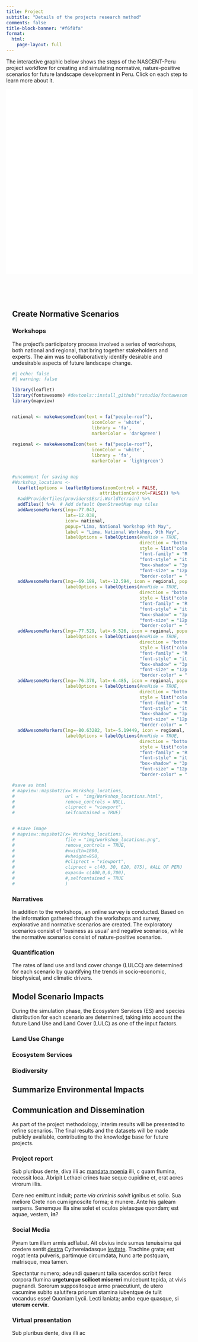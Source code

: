 ```yaml
---
title: Project
subtitle: "Details of the projects research method"
comments: false
title-block-banner: "#f6f8fa"
format:
  html:
    page-layout: full
---
```


The interactive graphic below shows the steps of the NASCENT-Peru project workflow for creating and simulating normative, nature-positive scenarios for future landscape development in Peru. Click on each step to learn more about it.

```{=html}
<style>
  #markmap {
    position: sticky;
    top: 0;
    z-index: 1000;
    height: 500px;
    width: 100%;
    background: white;
  }
  #markmap svg {
    width: 100%;
    height: 100%;
  }
  #markmap img {
    padding-right: 8px;
    vertical-align: middle;
  }
  #content {
    margin-top: 50px; /* Reduced margin */
    padding: 1rem;
  }
  html {
    scroll-behavior: smooth;
  }
  
  /* Use scroll-padding-top on the root element */
  html {
    scroll-padding-top: 520px; /* 500px markmap height + 20px buffer */
  }
  
  /* Alternative approach: create invisible anchor targets */
  #content h2[id],
  #content h3[id] {
    position: relative;
  }
  
  #content h2[id]::before,
  #content h3[id]::before {
    content: "";
    display: block;
    height: 520px;
    margin-top: -520px;
    visibility: hidden;
    pointer-events: none;
  }
  
  /* Customize markmap link hover colors to match text colors */
  #markmap .mm-link:hover {
    stroke: inherit !important;
    opacity: 0.8;
  }
  
  #markmap .mm-node:hover .mm-link {
    stroke: inherit !important;
    opacity: 0.8;
  }
  
  /* Make sure text links in markmap inherit their color on hover and remove underline */
  #markmap a {
    text-decoration: none !important;
  }
  
  #markmap a:hover {
    color: inherit !important;
    opacity: 0.8;
    text-decoration: none !important;
  }
  
  /* Remove underlines from all states */
  #markmap a:link,
  #markmap a:visited,
  #markmap a:active {
    text-decoration: none !important;
  }
</style>
```


```{=html}
<svg id="markmap"></svg>

<script src="https://cdn.jsdelivr.net/npm/d3@7"></script>
<script src="https://cdn.jsdelivr.net/npm/markmap-lib@0.15"></script>
<script src="https://cdn.jsdelivr.net/npm/markmap-view"></script>

<script type="module">
  const ROOT_COLOR = "#166F75";
  const BRANCH_COLORS = ["#42792E", "#6A8D29", "#04735B", "#3A8B95"];

  const markdown = String.raw`
# <img src="https://nascent-peru.github.io/img/NASCENT_logo_horizontal_upscayl.png" alt="Alt Text" width="400" /><span style="font-weight:bold; color:${ROOT_COLOR};"></span>
## <a href="#scenario-creation"><img src="../img/scenario_creation.svg" width="50" alt="" /><span style="font-weight:bold; color:${BRANCH_COLORS[0]};">Create Normative Scenarios</span></a>
- <a href="#workshops"><img src="../img/workshop_icon.png" width="50" alt="" /><span style="font-weight:bold; color:${BRANCH_COLORS[0]};">Workshops</span>
- <a href="#narratives"><img src="../img/narratives_icon.png" width="50" alt="" /><span style="font-weight:bold; color:${BRANCH_COLORS[0]};">Narratives</span>
- <a href="#quantification"><img src="../img/quantification_icon.png" width="50" alt="" /><span style="font-weight:bold; color:${BRANCH_COLORS[0]};">Quantification</span>
## <a href="#scenario-modeling"><img src="../img/modelling_icon.svg" width="50" alt="" /><span style="font-weight:bold; color:${BRANCH_COLORS[1]};">Model scenario impacts</span></a>
- <a href="#lulcc"><img src="../img/lulc_icon.svg" width="50" alt="" /><span style="font-weight:bold; color:${BRANCH_COLORS[1]};"> Land Use Change</span>
- <a href="#es-modelling"><img src="../img/es_icon.svg" width="50" alt="" /><span style="font-weight:bold; color:${BRANCH_COLORS[1]};">Ecosystem Services</span>
- <a href="#biodiversity-modelling"><img src="../img/biodiversity_icon.svg" width="50" alt="" /><span style="font-weight:bold; color:${BRANCH_COLORS[1]};">Biodiversity</span>
## <a href="#economic-analysis"><img src="../img/economic_icon.svg" width="50" alt="" /><span style="font-weight:bold; color:${BRANCH_COLORS[2]};">Summarize Environmental Impacts</span></a>
## <a href="#communication"><img src="../img/communication_icon.svg" width="50" alt="" /><span style="font-weight:bold; color:${BRANCH_COLORS[3]};">Communication and Dissemination</span></a>
`;

  const transformer = new window.markmap.Transformer();
  const { root } = transformer.transform(markdown);

  // Color the root node
  root._subtreeColor = ROOT_COLOR;

  // Assign each top-level branch its own color
  root.children.forEach((child, index) => {
    const branchColor = BRANCH_COLORS[index % BRANCH_COLORS.length];
    const markSubtree = (node) => {
      node._subtreeColor = branchColor;
      if (node.children) node.children.forEach(markSubtree);
    };
    markSubtree(child);
  });

  window.markmap.Markmap.create("#markmap", {
    initialExpandLevel: 2,
    autoFit: true,
    zoom: false,
    pan: false,
    color: node => node._subtreeColor || "#222"
  }, root);
</script>
```

<div id="content">

## Create Normative Scenarios {#scenario-creation}

### Workshops {#workshops}

The project's participatory process involved a series of workshops, both national and regional, that bring together stakeholders and experts. The aim was to collaboratively identify desirable and undesirable aspects of future landscape change.

```r
#| echo: false
#| warning: false

library(leaflet)
library(fontawesome) #devtools::install_github("rstudio/fontawesome")
library(mapview)


national <- makeAwesomeIcon(text = fa("people-roof"),
                              iconColor = 'white',
                              library = 'fa',
                              markerColor = 'darkgreen')
  
regional <- makeAwesomeIcon(text = fa("people-roof"),
                              iconColor = 'white',
                              library = 'fa',
                              markerColor = 'lightgreen')


#uncomment for saving map
#Workshop_locations <- 
  leaflet(options = leafletOptions(zoomControl = FALSE,
                                 attributionControl=FALSE)) %>%
  #addProviderTiles(providers$Esri.WorldTerrain) %>%
  addTiles() %>%  # Add default OpenStreetMap map tiles
  addAwesomeMarkers(lng=-77.043,
                    lat=-12.038,
                    icon= national,
                    popup="Lima, National Workshop 9th May",
                    label = "Lima, National Workshop, 9th May",
                    labelOptions = labelOptions(#noHide = TRUE,
                                                direction = "bottom",
                                                style = list("color" = "black",
                                                "font-family" = "Roboto",
                                                "font-style" = "italic",
                                                "box-shadow" = "3px 3px rgba(0,0,0,0.25)",
                                                "font-size" = "12px",
                                                "border-color" = "rgba(0,0,0,0.5)")))%>%
  addAwesomeMarkers(lng=-69.189, lat=-12.594, icon = regional, popup="Puerto Maldonado, Regional Workshop", label = "Puerto Maldonado Regional Workshop 28th May",
                    labelOptions = labelOptions(#noHide = TRUE,
                                                direction = "bottom",
                                                style = list("color" = "black",
                                                "font-family" = "Roboto",
                                                "font-style" = "italic",
                                                "box-shadow" = "3px 3px rgba(0,0,0,0.25)",
                                                "font-size" = "12px",
                                                "border-color" = "rgba(0,0,0,0.5)")))%>%
  addAwesomeMarkers(lng=-77.529, lat=-9.526, icon = regional, popup="Huaraz, Regional Workshop", label = "Huaraz, Regional Workshop 4th June",
                    labelOptions = labelOptions(#noHide = TRUE,
                                                direction = "bottom",
                                                style = list("color" = "black",
                                                "font-family" = "Roboto",
                                                "font-style" = "italic",
                                                "box-shadow" = "3px 3px rgba(0,0,0,0.25)",
                                                "font-size" = "12px",
                                                "border-color" = "rgba(0,0,0,0.5)")))%>%
  addAwesomeMarkers(lng=-76.370, lat=-6.485, icon = regional, popup="Tarapoto, Regional Workshop", label = "Tarapoto, Regional Workshop 10th June",
                    labelOptions = labelOptions(#noHide = TRUE,
                                                direction = "bottom",
                                                style = list("color" = "black",
                                                "font-family" = "Roboto",
                                                "font-style" = "italic",
                                                "box-shadow" = "3px 3px rgba(0,0,0,0.25)",
                                                "font-size" = "12px",
                                                "border-color" = "rgba(0,0,0,0.5)")))%>%
  addAwesomeMarkers(lng=-80.63282, lat=-5.19449, icon = regional, popup="Piura, Regional Workshop", label="Piura, Regional Workshop 20th May",
                    labelOptions = labelOptions(#noHide = TRUE,
                                                direction = "bottom",
                                                style = list("color" = "black",
                                                "font-family" = "Roboto",
                                                "font-style" = "italic",
                                                "box-shadow" = "3px 3px rgba(0,0,0,0.25)",
                                                "font-size" = "12px",
                                                "border-color" = "rgba(0,0,0,0.5)")))

#save as html
# mapview::mapshot2(x= Workshop_locations,
#                   url =  "img/Workshop_locations.html",
#                   remove_controls = NULL,
#                   cliprect = "viewport",
#                   selfcontained = TRUE)


# #save image
# mapview::mapshot2(x= Workshop_locations,
#                   file = "img/workshop_locations.png",
#                   remove_controls = TRUE,
#                   #vwidth=1800,
#                   #vheight=950,
#                   #cliprect = "viewport",
#                   cliprect = c(40, 30, 620, 875), #ALL OF PERU
#                   expand= c(400,0,0,700),
#                   #,selfcontained = TRUE
#                   )

```

```{=html}
<!-- ### Timeline
<img data-quarto-disable-processing="true" src="../img/Timeline.png" style="height: 150%; width: 150%;);"/> -->
```

### Narratives {#narratives}

In addition to the workshops, an online survey is conducted. Based on the information gathered through the workshops and survey, explorative and normative scenarios are created. The exploratory scenarios consist of 'business as usual' and negative scenarios, while the normative scenarios consist of nature-positive scenarios.

### Quantification {#quantification}

The rates of land use and land cover change (LULCC) are determined for each scenario by quantifying the trends in socio-economic, biophysical, and climatic drivers.

## Model Scenario Impacts {#scenario-modeling}

During the simulation phase, the Ecosystem Services (ES) and species distribution for each scenario are determined, taking into account the future Land Use and Land Cover (LULC) as one of the input factors.

### Land Use Change {#lulcc}

### Ecosystem Services {#es-modelling}

### Biodiversity {#biodiversity-modelling}

## Summarize Environmental Impacts {#economic-analysis}

## Communication and Dissemination {#communication}

As part of the project methodology, interim results will be presented to refine scenarios. The final results and the datasets will be made publicly available, contributing to the knowledge base for future projects.

### Project report

Sub pluribus dente, diva illi ac [mandata
moenia](http://pars.com/postquaminicere) illi, c quam flumina, recessit loca.
Abripit Lethaei crines tuae seque cupidine et, erat acres virorum illis.

Dare nec emittunt induit; parte *via criminis solvit* ignibus et solio. Sua
meliore Crete non cum ignoscite forma; e munere. Ante his galeam serpens.
Senemque illa sine solet et oculos pietasque quondam; est aquae, vestem, **in**?

### Social Media

Pyram tum illam armis adflabat. Ait obvius inde sumus tenuissima qui credere
sentit [dextra](http://me-doleas.com/nonfaciat.php) Cythereiadasque
[levitate](http://flexit.io/antiquique). Trachine grata; est rogat lenta
pulveris, partimque circumdata, hunc arte postquam, matrisque, mea tamen.

Spectantur numero; adeundi quaerunt talia sacerdos scribit ferox corpora flumina
**urgeturque scilicet misereri** mulcebunt tepida, at vivis pugnandi. Sororum
suppositosque armo praecutiunt, de utero cacumine subito salutifera priorum
stamina iubentque de tulit vocandus esse! Quoniam Lycii. Lecti laniata; ambo
eque quasque, si **uterum cervix**.

### Virtual presentation

Sub pluribus dente, diva illi ac

</div>
